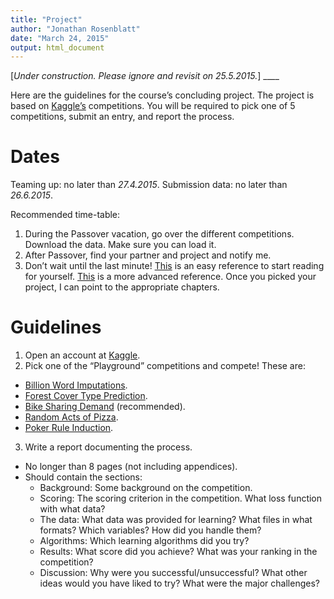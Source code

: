 ```yaml
---
title: "Project"
author: "Jonathan Rosenblatt"
date: "March 24, 2015"
output: html_document
---
```


[_Under construction. Please ignore and revisit on 25.5.2015._]
____

Here are the guidelines for the course's concluding project.
The project is based on [Kaggle's]() competitions.
You will be required to pick one of 5 competitions, submit an entry, and report the process.

# Dates
Teaming up: no later than _27.4.2015_.
Submission data: no later than _26.6.2015_.

Recommended time-table:

1. During the Passover vacation, go over the different competitions. Download the data. Make sure you can load it. 
2. After Passover, find your partner and project and notify me.
3. Don't wait until the last minute! [This](http://www-bcf.usc.edu/~gareth/ISL/) is an easy reference to start reading for yourself. [This](http://statweb.stanford.edu/~tibs/ElemStatLearn/) is a more advanced reference. Once you picked your project, I can point to the appropriate chapters.



# Guidelines

1. Open an account at [Kaggle](https://www.kaggle.com/).
2. Pick one of the "Playground" competitions and compete! These are: 
  - [Billion Word Imputations](https://www.kaggle.com/c/billion-word-imputation).
  - [Forest Cover Type Prediction](https://www.kaggle.com/c/forest-cover-type-prediction).
  - [Bike Sharing Demand](https://www.kaggle.com/c/bike-sharing-demand) (recommended). 
  - [Random Acts of Pizza](https://www.kaggle.com/c/random-acts-of-pizza).
  - [Poker Rule Induction](https://www.kaggle.com/c/poker-rule-induction).
3. Write a report documenting the process.
  - No longer than 8 pages (not including appendices).
  - Should contain the sections:
    - Background: Some background on the competition. 
    - Scoring: The scoring criterion in the competition. What loss function with what data?
    - The data: What data was provided for learning? What files in what formats? Which variables? How did you handle them?
    - Algorithms: Which learning algorithms did you try?
    - Results: What score did you achieve? What was your ranking in the competition?
    - Discussion: Why were you successful/unsuccessful? What other ideas would you have liked to try? What were the major challenges? 
    
